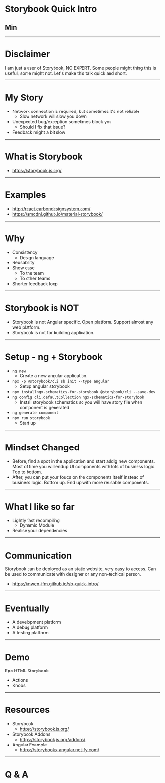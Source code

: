 
# Storybook Quick Intro

## Min

---

# Disclaimer

I am just a user of Storybook, NO EXPERT. Some people might thing this is useful, some might not. Let's make this talk quick and short.

---

# My Story

- Network connection is required, but sometimes it's not reliable
  - Slow network will slow you down
- Unexpected bug/exception sometimes block you
  - Should I fix that issue? 
- Feedback might a bit slow

---

# What is Storybook

- https://storybook.js.org/

---

# Examples

- http://react.carbondesignsystem.com/
- https://amcdnl.github.io/material-storybook/

---

# Why

- Consistency
  - Design language
- Reusability
- Show case
  - To the team
  - To other teams
- Shorter feedback loop

---

# Storybook is NOT

- Storybook is not Angular specific. Open platform. Support almost any web platform.
- Storybook is not for building application.

---

# Setup - ng + Storybook

- `ng new`
  - Create a new angular application.
- `npx -p @storybook/cli sb init --type angular`
  - Setup angular storybook
- `npm installngx-schematics-for-storybook @storybook/cli --save-dev`
- `ng config cli.defaultCollection ngx-schematics-for-storybook`
  - Install storybook schematics so you will have story file when component is generated 
- `ng generate component`
- `npm run storybook`
  - Start up

--- 

# Mindset Changed

- Before, find a spot in the application and start addig new components. Most of time you will endup UI components with lots of business logic. Top to bottom.
- After, you can put your foucs on the components itself instead of business logic. Bottom up. End up with more reusable components.

---

# What I like so far

- Lightly fast recompiling
  - Dynamic Module
- Realise your dependencies

---

# Communication

Storybook can be deployed as an static website, very easy to access. Can be used to communicate with designer or any non-techical person.

- https://mwen-ifm.github.io/sb-quick-intro/

---

# Eventually

- A development platform
- A debug platform
- A testing platform

---

# Demo 

Epc HTML Storybook

- Actions
- Knobs

---

# Resources

- Storybook
  - https://storybook.js.org/
- Storybook Addons
  - https://storybook.js.org/addons/
- Angular Example
  - https://storybooks-angular.netlify.com/

---

# Q & A

